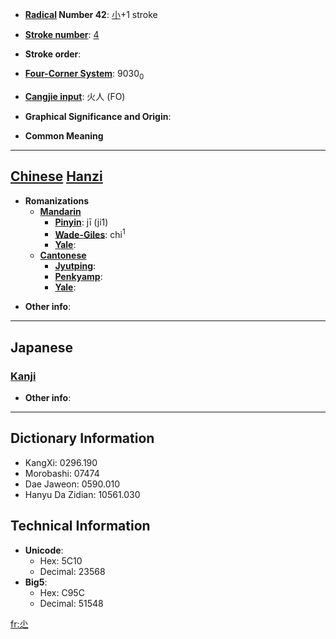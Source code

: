 * '''[[Wiktionary:Chinese radical index| Radical]] Number 42''': [[Wiktionary:Chinese radical index 小|小]]+1 stroke

* '''[[Wiktionary:Chinese total strokes index|Stroke number]]''': [[Wiktionary:Chinese total strokes index 4|4]]

* '''Stroke order''': 

* '''[[Wiktionary:Chinese four corner index|Four-Corner System]]''': 9030<sub>0</sub>

* '''[[Wiktionary:Chinese Cangjie index|Cangjie input]]''': 火人 (FO)

* '''Graphical Significance and Origin''': 

* '''Common Meaning'''

----

== [[Chinese]] [[Hanzi]] ==

* '''Romanizations'''
** '''[[Mandarin]]'''
*** '''[[Pinyin]]''': jī (ji1)
*** '''[[Wade-Giles]]''': chi<sup>1</sup>
*** '''[[Yale]]''': 
** '''[[Cantonese]]'''
*** '''[[Jyutping]]''':
*** '''[[Penkyamp]]''': 
*** '''[[Yale]]''': 

* '''Other info''': 

----

==Japanese==
===[[Kanji]]===
{{kanji|on readings=[[せつ]] (setsu), [[せち]] (sechi), [[しつ]] (shitsu), [[しち]] (shichi)|kun readings=[[すくない]] (sukunai), [[ちひさい]] (chihisai)}}

* '''Other info''':  

----

== Dictionary Information ==

* KangXi: 0296.190
* Morobashi: 07474
* Dae Jaweon: 0590.010
* Hanyu Da Zidian: 10561.030

== Technical Information ==

* '''Unicode''':
** Hex: 5C10
** Decimal: 23568
* '''Big5''':
** Hex: C95C
** Decimal: 51548

[[fr:尐]]